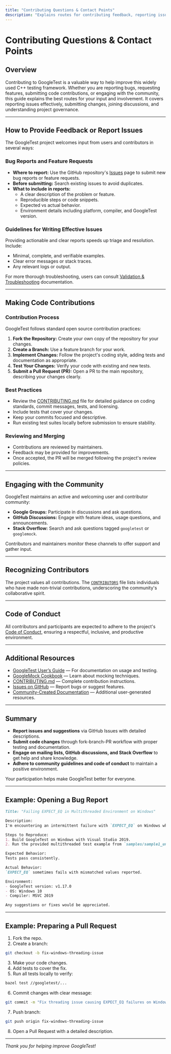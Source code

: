 ```yaml
---
title: "Contributing Questions & Contact Points"
description: "Explains routes for contributing feedback, reporting issues, or getting involved with the GoogleTest project, including code contributions and community engagement."
---
```


# Contributing Questions & Contact Points

## Overview

Contributing to GoogleTest is a valuable way to help improve this widely used C++ testing framework. Whether you are reporting bugs, requesting features, submitting code contributions, or engaging with the community, this guide explains the best routes for your input and involvement. It covers reporting issues effectively, submitting changes, joining discussions, and understanding project governance.

---

## How to Provide Feedback or Report Issues

The GoogleTest project welcomes input from users and contributors in several ways:

### Bug Reports and Feature Requests

- **Where to report:** Use the GitHub repository's [Issues](https://github.com/google/googletest/issues) page to submit new bug reports or feature requests.
- **Before submitting:** Search existing issues to avoid duplicates.
- **What to include in reports:**
  - A clear description of the problem or feature.
  - Reproducible steps or code snippets.
  - Expected vs actual behavior.
  - Environment details including platform, compiler, and GoogleTest version.

### Guidelines for Writing Effective Issues

Providing actionable and clear reports speeds up triage and resolution. Include:

- Minimal, complete, and verifiable examples.
- Clear error messages or stack traces.
- Any relevant logs or output.

For more thorough troubleshooting, users can consult [Validation & Troubleshooting](https://github.com/google/googletest/tree/main/docs#getting-started/configuration-validation/validation-troubleshooting) documentation.

---

## Making Code Contributions

### Contribution Process

GoogleTest follows standard open source contribution practices:

1. **Fork the Repository:** Create your own copy of the repository for your changes.
2. **Create a Branch:** Use a feature branch for your work.
3. **Implement Changes:** Follow the project's coding style, adding tests and documentation as appropriate.
4. **Test Your Changes:** Verify your code with existing and new tests.
5. **Submit a Pull Request (PR):** Open a PR to the main repository, describing your changes clearly.

### Best Practices

- Review the [CONTRIBUTING.md](https://github.com/google/googletest/blob/main/CONTRIBUTING.md) file for detailed guidance on coding standards, commit messages, tests, and licensing.
- Include tests that cover your changes.
- Keep your commits focused and descriptive.
- Run existing test suites locally before submission to ensure stability.

### Reviewing and Merging

- Contributions are reviewed by maintainers.
- Feedback may be provided for improvements.
- Once accepted, the PR will be merged following the project's review policies.

---

## Engaging with the Community

GoogleTest maintains an active and welcoming user and contributor community:

- **Google Groups:** Participate in discussions and ask questions.
- **GitHub Discussions:** Engage with feature ideas, usage questions, and announcements.
- **Stack Overflow:** Search and ask questions tagged `googletest` or `googlemock`.

Contributors and maintainers monitor these channels to offer support and gather input.

---

## Recognizing Contributors

The project values all contributions. The [`CONTRIBUTORS`](https://github.com/google/googletest/blob/main/CONTRIBUTORS) file lists individuals who have made non-trivial contributions, underscoring the community's collaborative spirit.

---

## Code of Conduct

All contributors and participants are expected to adhere to the project's [Code of Conduct](https://github.com/google/googletest/blob/main/CODE_OF_CONDUCT.md), ensuring a respectful, inclusive, and productive environment.

---

## Additional Resources

- [GoogleTest User’s Guide](https://google.github.io/googletest/) — For documentation on usage and testing.
- [GoogleMock Cookbook](https://google.github.io/googletest/gmock_cook_book.html) — Learn about mocking techniques.
- [CONTRIBUTING.md](https://github.com/google/googletest/blob/main/CONTRIBUTING.md) — Complete contribution instructions.
- [Issues on GitHub](https://github.com/google/googletest/issues) — Report bugs or suggest features.
- [Community-Created Documentation](https://github.com/google/googletest/blob/main/docs/community_created_documentation.md) — Additional user-generated resources.

---

## Summary

- **Report issues and suggestions** via GitHub Issues with detailed descriptions.
- **Submit code changes** through fork-branch-PR workflow with proper testing and documentation.
- **Engage on mailing lists, GitHub discussions, and Stack Overflow** to get help and share knowledge.
- **Adhere to community guidelines and code of conduct** to maintain a positive environment.

Your participation helps make GoogleTest better for everyone.

---

## Example: Opening a Bug Report

```markdown
Title: "Failing EXPECT_EQ in Multithreaded Environment on Windows"

Description:
I'm encountering an intermittent failure with `EXPECT_EQ` on Windows when tests run concurrently. The failure occurs randomly under high load.

Steps to Reproduce:
1. Build GoogleTest on Windows with Visual Studio 2019.
2. Run the provided multithreaded test example from `samples/sample1_unittest.cc`.

Expected Behavior:
Tests pass consistently.

Actual Behavior:
`EXPECT_EQ` sometimes fails with mismatched values reported.

Environment:
- GoogleTest version: v1.17.0
- OS: Windows 10
- Compiler: MSVC 2019

Any suggestions or fixes would be appreciated.
```

---

## Example: Preparing a Pull Request

1. Fork the repo.
2. Create a branch:
```sh
git checkout -b fix-windows-threading-issue
```
3. Make your code changes.
4. Add tests to cover the fix.
5. Run all tests locally to verify:
```sh
bazel test //googletest/...
```
6. Commit changes with clear message:
```sh
git commit -m "Fix threading issue causing EXPECT_EQ failures on Windows"
```
7. Push branch:
```sh
git push origin fix-windows-threading-issue
```
8. Open a Pull Request with a detailed description.

---

_Thank you for helping improve GoogleTest!_